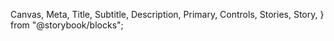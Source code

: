   Canvas,
  Meta,
  Title,
  Subtitle,
  Description,
  Primary,
  Controls,
  Stories,
  Story,
} from "@storybook/blocks";


<Meta of={CheckboxStories} />
<Title />

`import { Checkbox } from '@nds_core/nds'`

### PROPS & METHODS

<Controls />

### Minimal usage
Checkboxes are used when there are lists of options and the user may select any number of choices, including zero, one, or several. In other words, each checkbox is independent of all other checkboxes in the list, so checking one box doesn't uncheck the others.

A stand-alone checkbox is used for a single option that the user can turn on or off.

### Controlled Checkbox
If it is required that the state of the Checkbox be controlled by the application or other external methods, a checked prop must be passed to each Checkbox that needs to be controlled. Additionally, if the user is meant to select a Checkbox, an onChange must be provided. If the Checkbox should not be changed by user input, a readOnly prop must be provided.

<Canvas of ={CheckboxStories.ControlledCheckboxes} />

### Uncontrolled Checkbox
If it is not necessary to control Checkbox state. You can create a Checkbox without a checked prop, in this case the Checkbox will act as an HTML input with the type of checkbox. Its value can be accessed by referencing the element via a ref.

### Default values
Due to the nature of uncontrolled components, you cannot set an initial checked property on the component. If you need to set a default state for your uncontrolled Checkbox, you can use the defaultChecked property as described in the react documentation.

Note: If no id is provided, a default id will be generated in the format of: "name_value"

<Canvas of ={CheckboxStories.UncontrolledCheckbox} />

### Getting feedback for an unchecked checkbox
Use the feedback and error props to give the user feedback regarding a missed checkbox by highlighting the label, checkbox element and adding an error message stating how to proceed.

<Canvas of ={CheckboxStories.CheckboxWithFeedback} />